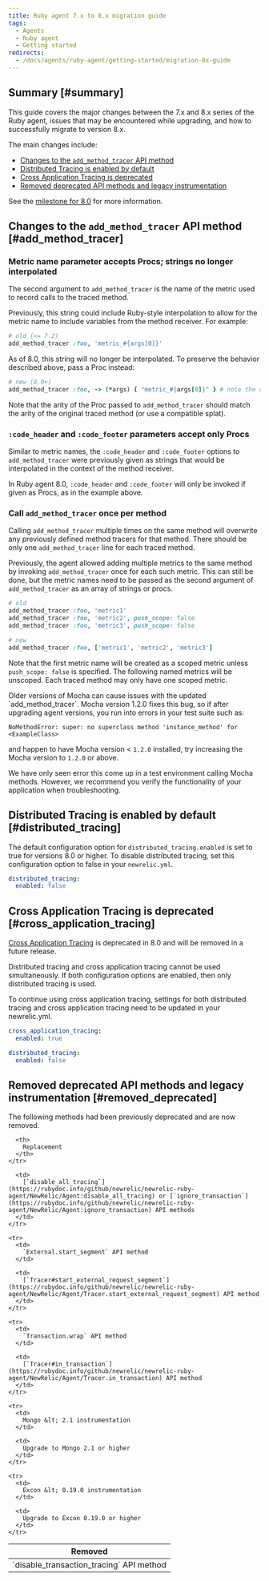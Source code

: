 ```yaml
---
title: Ruby agent 7.x to 8.x migration guide
tags:
  - Agents
  - Ruby agent
  - Getting started
redirects:
  - /docs/agents/ruby-agent/getting-started/migration-8x-guide
---
```


## Summary [#summary]

This guide covers the major changes between the 7.x and 8.x series of the Ruby agent, issues that may be encountered while upgrading, and how to successfully migrate to version 8.x.

The main changes include:

* [Changes to the `add_method_tracer` API method](#add_method_tracer)
* [Distributed Tracing is enabled by default](#distributed_tracing)
* [Cross Application Tracing is deprecated](#cross_application_tracing)
* [Removed deprecated API methods and legacy instrumentation](#removed_deprecated)

See the [milestone for 8.0](https://github.com/newrelic/newrelic-ruby-agent/milestone/10?closed=1) for more information.

## Changes to the `add_method_tracer` API method  [#add_method_tracer]

### Metric name parameter accepts Procs; strings no longer interpolated

The second argument to `add_method_tracer` is the name of the metric used to record calls to the traced method.

Previously, this string could include Ruby-style interpolation to allow for the metric name to include variables from the method receiver. For example:

```ruby
# old (<= 7.2)
add_method_tracer :foo, 'metric_#{args[0]}'
```

As of 8.0, this string will no longer be interpolated. To preserve the behavior described above, pass a Proc instead:

```ruby
# new (8.0+)
add_method_tracer :foo, -> (*args) { "metric_#{args[0]}" } # note the double-quotes
```

Note that the arity of the Proc passed to `add_method_tracer` should match the arity of the original traced method (or use a compatible splat).

### `:code_header` and `:code_footer` parameters accept only Procs

Similar to metric names, the `:code_header` and `:code_footer` options to `add_method_tracer` were previously given as strings that would be interpolated in the context of the method receiver.

In Ruby agent 8.0, `:code_header` and `:code_footer` will only be invoked if given as Procs, as in the example above.

### Call `add_method_tracer` once per method

Calling `add_method_tracer` multiple times on the same method will overwrite any previously defined method tracers for that method. There should be only one `add_method_tracer` line for each traced method.

Previously, the agent allowed adding multiple metrics to the same method by invoking `add_method_tracer` once for each such metric. This can still be done, but the metric names need to be passed as the second argument of `add_method_tracer`  as an array of strings or procs.

```ruby
# old
add_method_tracer :foo, 'metric1'
add_method_tracer :foo, 'metric2', push_scope: false
add_method_tracer :foo, 'metric3', push_scope: false
```

```ruby
# new
add_method_tracer :foo, ['metric1', 'metric2', 'metric3']
```

Note that the first metric name will be created as a scoped metric unless `push_scope: false` is specified. The following named metrics will be unscoped. Each traced method may only have one scoped metric.

<Callout variant="tip">
  Older versions of Mocha can cause issues with the updated `add_method_tracer`. Mocha version 1.2.0 fixes this bug, so if after upgrading agent versions, you run into errors in your test suite such as:

  ```
  NoMethodError: super: no superclass method 'instance_method' for <ExampleClass>
  ```

  and happen to have Mocha version &lt; `1.2.0` installed, try increasing the Mocha version to `1.2.0` or above.

  We have only seen error this come up in a test environment calling Mocha methods. However, we recommend you verify the functionality of your application when troubleshooting.
</Callout>

## Distributed Tracing is enabled by default  [#distributed_tracing]

The default configuration option for `distributed_tracing.enabled` is set to true for versions 8.0 or higher. To disable distributed tracing, set this configuration option to false in your `newrelic.yml`.

```yml
distributed_tracing:
  enabled: false
```

## Cross Application Tracing is deprecated  [#cross_application_tracing]

[Cross Application Tracing](/docs/agents/ruby-agent/features/cross-application-tracing-ruby/) is deprecated in 8.0 and will be removed in a future release.

<Callout variant="tip">
  Distributed tracing and cross application tracing cannot be used simultaneously. If both configuration options are enabled, then only distributed tracing is used.

  To continue using cross application tracing, settings for both distributed tracing and cross application tracing need to be updated in your newrelic.yml.

  ```yml
  cross_application_tracing:
    enabled: true

  distributed_tracing:
    enabled: false
  ```
</Callout>

## Removed deprecated API methods and legacy instrumentation  [#removed_deprecated]

The following methods had been previously deprecated and are now removed.

<table>
  <thead>
    <tr>
      <th>
        Removed
      </th>

      <th>
        Replacement
      </th>
    </tr>
  </thead>

  <tbody>
    <tr>
      <td>
        `disable_transaction_tracing` API method
      </td>

      <td>
        [`disable_all_tracing`](https://rubydoc.info/github/newrelic/newrelic-ruby-agent/NewRelic/Agent:disable_all_tracing) or [`ignore_transaction`](https://rubydoc.info/github/newrelic/newrelic-ruby-agent/NewRelic/Agent:ignore_transaction) API methods
      </td>
    </tr>

    <tr>
      <td>
        `External.start_segment` API method
      </td>

      <td>
        [`Tracer#start_external_request_segment`](https://rubydoc.info/github/newrelic/newrelic-ruby-agent/NewRelic/Agent/Tracer.start_external_request_segment) API method
      </td>
    </tr>

    <tr>
      <td>
        `Transaction.wrap` API method
      </td>

      <td>
        [`Tracer#in_transaction`](https://rubydoc.info/github/newrelic/newrelic-ruby-agent/NewRelic/Agent/Tracer.in_transaction) API method
      </td>
    </tr>

    <tr>
      <td>
        Mongo &lt; 2.1 instrumentation
      </td>

      <td>
        Upgrade to Mongo 2.1 or higher
      </td>
    </tr>

    <tr>
      <td>
        Excon &lt; 0.19.0 instrumentation
      </td>

      <td>
        Upgrade to Excon 0.19.0 or higher
      </td>
    </tr>
  </tbody>
</table>
